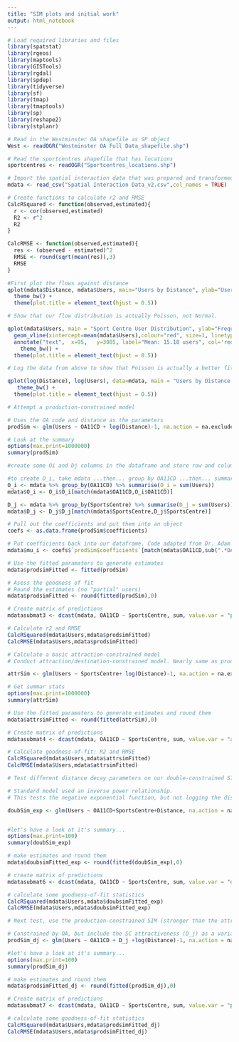 ---
title: "SIM plots and initial work"
output: html_notebook
---

```{r}
# Load required libraries and files
library(spatstat)
library(rgeos)
library(maptools)
library(GISTools)
library(rgdal)
library(spdep)
library(tidyverse)
library(sf)
library(tmap)
library(tmaptools)
library(sp)
library(reshape2)
library(stplanr)

# Read in the Westminster OA shapefile as SP object
West <- readOGR("Westminster OA Full Data_shapefile.shp")

# Read the sportcentres shapefile that has locations
sportcentres <- readOGR("Sportcentres_locations.shp")

# Import the spatial interaction data that was prepared and transformed in Python
mdata <- read_csv("Spatial Interaction Data_v2.csv",col_names = TRUE)

# Create functions to calculate r2 and RMSE
CalcRSquared <- function(observed,estimated){
  r <- cor(observed,estimated)
  R2 <- r^2
  R2
}

CalcRMSE <- function(observed,estimated){
  res <- (observed - estimated)^2
  RMSE <- round(sqrt(mean(res)),3)
  RMSE
}

#First plot the flows against distance
qplot(mdata$Distance, mdata$Users, main="Users by Distance", ylab="User Flow", xlab="Distance (metres)")+ geom_smooth(method = lm)+
  theme_bw() + 
  theme(plot.title = element_text(hjust = 0.5))

```
```{r}
# Show that our flow distribution is actually Poisson, not Normal.

qplot(mdata$Users, main = "Sport Centre User Distribution", ylab="Frequency", xlab="User Flow")+ geom_histogram(col='white', fill='black')+ 
  geom_vline(xintercept=mean(mdata$Users),colour="red",	size=1, linetype = "longdash") + 
  annotate("text",	x=95,	y=3085,	label="Mean: 15.18 users", col='red', size = 4)+
    theme_bw() + 
  theme(plot.title = element_text(hjust = 0.5))
```
```{r}
# Log the data from above to show that Poisson is actually a better fit.

qplot(log(Distance), log(Users), data=mdata, main = "Users by Distance (Logged)", ylab='Logged User Flow', xlab = 'Logged Distance (metres)') + geom_smooth(method = lm) +
   theme_bw() + 
  theme(plot.title = element_text(hjust = 0.5))
```

```{r}
# Attempt a production-constrained model

# Uses the OA code and distance as the parameters
prodSim <- glm(Users ~ OA11CD + log(Distance)-1, na.action = na.exclude, family = poisson(link = "log"), data = mdata)

# Look at the summary
options(max.print=1000000)
summary(prodSim)
```
```{r}
#create some Oi and Dj columns in the dataframe and store row and column totals in them:

#to create O_i, take mdata ...then... group by OA11CD ...then... summarise by calculating the sum of Total
O_i <- mdata %>% group_by(OA11CD) %>% summarise(O_i = sum(Users))
mdata$O_i <- O_i$O_i[match(mdata$OA11CD,O_i$OA11CD)]

D_j <- mdata %>% group_by(SportsCentre) %>% summarise(D_j = sum(Users))
mdata$D_j <- D_j$D_j[match(mdata$SportsCentre,D_j$SportsCentre)]

# Pull out the coefficients and put them into an object
coefs <- as.data.frame(prodSim$coefficients)

# Put coefficients back into our dataframe. Code adapted from Dr. Adam Dennett's solution
mdata$mu_i <- coefs$`prodSim$coefficients`[match(mdata$OA11CD,sub(".*OA11CD","", rownames(coefs)))]

# Use the fitted paramaters to generate estimates
mdata$prodsimFitted <- fitted(prodSim)

# Asess the goodness of fit
# Round the estimates (no "partial" users)
mdata$prodsimFitted <- round(fitted(prodSim),0)

# Create matrix of predictions
mdatasubmat3 <- dcast(mdata, OA11CD ~ SportsCentre, sum, value.var = "prodsimFitted", margins=c("OA11CD", "SportsCentre"))

# Calculate r2 and RMSE
CalcRSquared(mdata$Users,mdata$prodsimFitted)
CalcRMSE(mdata$Users,mdata$prodsimFitted)
```
```{r}
# Calculate a basic attraction-constrained model
# Conduct attraction/destination-constrained model. Nearly same as production-constrained, except use the destination (SportsCentre) rather than the origin (OA) as the constraint

attrSim <- glm(Users ~ SportsCentre+ log(Distance)-1, na.action = na.exclude, family = poisson(link = "log"), data = mdata)

# Get summar stats
options(max.print=1000000)
summary(attrSim)
```
```{r}
# Use the fitted paramaters to generate estimates and round them
mdata$attrsimFitted <- round(fitted(attrSim),0)

# Create matrix of predictions
mdatasubmat4 <- dcast(mdata, OA11CD ~ SportsCentre, sum, value.var = "attrsimFitted", margins=c("OA11CD", "SportsCentre"))

# Calculate goodness-of-fit: R2 and RMSE
CalcRSquared(mdata$Users,mdata$attrsimFitted)
CalcRMSE(mdata$Users,mdata$attrsimFitted)
```
```{r}
# Test different distance decay parameters on our double-constrained SIM

# Standard model used an inverse power relationship. 
# This tests the negative exponential function, but not logging the distance measure.

doubSim_exp <- glm(Users ~ OA11CD+SportsCentre+Distance, na.action = na.exclude, family = poisson(link = "log"), data = mdata)


#let's have a look at it's summary...
options(max.print=100)
summary(doubSim_exp)
```

```{r}
# make estimates and round them
mdata$doubsimFitted_exp <- round(fitted(doubSim_exp),0)

# create matrix of predictions
mdatasubmat6 <- dcast(mdata, OA11CD ~ SportsCentre, sum, value.var = "doubsimFitted_exp", margins=c("OA11CD", "SportsCentre"))

# calculate some goodness-of-fit statistics
CalcRSquared(mdata$Users,mdata$doubsimFitted_exp)
CalcRMSE(mdata$Users,mdata$doubsimFitted_exp)
```
```{r}
# Next test, use the production-constrained SIM (stronger than the attraction-constrained) by including an Sport Centre attraction proxy. In this case, use the D_j measure which is the total number of people that visit each Sport Centre. 

# Constrained by OA, but include the SC attractiveness (D_j) as a variable
prodSim_dj <- glm(Users ~ OA11CD + D_j +log(Distance)-1, na.action = na.exclude, family = poisson(link = "log"), data = mdata)

#let's have a look at it's summary...
options(max.print=100)
summary(prodSim_dj)
```
```{r}
# make estimates and round them
mdata$prodsimFitted_dj <- round(fitted(prodSim_dj),0)

# Create matrix of predictions
mdatasubmat7 <- dcast(mdata, OA11CD ~ SportsCentre, sum, value.var = "prodsimFitted_dj", margins=c("OA11CD", "SportsCentre"))

# calculate some goodness-of-fit statistics
CalcRSquared(mdata$Users,mdata$prodsimFitted_dj)
CalcRMSE(mdata$Users,mdata$prodsimFitted_dj)
```

